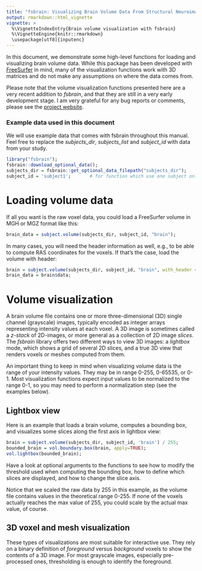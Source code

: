 ```yaml
---
title: "fsbrain: Visualizing Brain Volume Data From Structural Neuroimaging in GNU R"
output: rmarkdown::html_vignette
vignette: >
  %\VignetteIndexEntry{Brain volume visualization with fsbrain}
  %\VignetteEngine{knitr::rmarkdown}
  \usepackage[utf8]{inputenc}
---
```


In this document, we demonstrate some high-level functions for loading and visualizing brain volume data. While this package has been developed with  [FreeSurfer](https://surfer.nmr.mgh.harvard.edu) in mind, many of the visualization functions work with 3D matrices and do not make any assumptions on where the data comes from.

Please note that the volume visualization functions presented here are a very recent addition to *fsbrain*, and that they are still in a very early development stage. I am very grateful for any bug reports or comments, please see the [project website](https://github.com/dfsp-spirit/fsbrain).


### Example data used in this document

We will use example data that comes with fsbrain throughout this manual. Feel free to replace the *subjects_dir*, *subjects_list* and *subject_id* with data from your study. 

```r
library("fsbrain");
fsbrain::download_optional_data();
subjects_dir = fsbrain::get_optional_data_filepath("subjects_dir");
subject_id = 'subject1';       # for function which use one subject only
```

# Loading volume data

If all you want is the raw voxel data, you could load a FreeSurfer volume in MGH or MGZ format like this:


```r
brain_data = subject.volume(subjects_dir, subject_id, "brain");
```


In many cases, you will need the header information as well, e.g., to be able to compute RAS coordinates for the voxels. If that's the case, load the volume with header:

```r
brain = subject.volume(subjects_dir, subject_id, "brain", with_header = TRUE);
brain_data = brain$data;
```



# Volume visualization


A brain volume file contains one or more three-dimensional (3D) single channel (grayscale) images, typically encoded as integer arrays representing intensity values at each voxel. A 3D image is sometimes called a *z-stack* of 2D-images, or more general as a collection of 2D image *slices*. The *fsbrain* library offers two different ways to view 3D images: a *lightbox* mode, which shows a grid of several 2D slices, and a true 3D view that renders voxels or meshes computed from them.


An important thing to keep in mind when visualizing volume data is the range of your intensity values. They may be in range 0-255, 0-65535, or 0-1. Most visualization functions expect input values to be normalized to the range 0-1, so you may need to perform a normalization step (see the examples below).


## Lightbox view


Here is an example that loads a brain volume, computes a bounding box, and visualizes some slices along the first axis in lightbox view:

```r
brain = subject.volume(subjects_dir, subject_id, 'brain') / 255;
bounded_brain = vol.boundary.box(brain, apply=TRUE);
vol.lightbox(bounded_brain);
```


Have a look at optional arguments to the functions to see how to modify the threshold used when computing the bounding box, how to define which slices are displayed, and how to change the slice axis.

Notice that we scaled the raw data by 255 in this example, as the volume file contains values in the theoretical range 0-255. If none of the voxels actually reaches the max value of 255, you could scale by the actual max value, of course.


## 3D voxel and mesh visualization

These types of visualizations are most suitable for interactive use. They rely on a binary definition of *foreground* versus *background* voxels to show the contents of a 3D image. For most grayscale images, especially pre-processed ones, thresholding is enough to identify the foreground.


